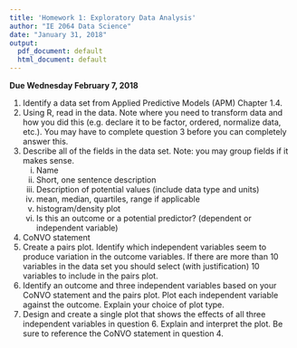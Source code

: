 ```yaml
---
title: 'Homework 1: Exploratory Data Analysis'
author: "IE 2064 Data Science"
date: "January 31, 2018"
output:
  pdf_document: default
  html_document: default
---
```


**Due Wednesday February 7, 2018**

1.  Identify a data set from Applied Predictive Models (APM) Chapter 1.4.
2.  Using R, read in the data.  Note where you need to transform data and how you did this (e.g. declare it to be factor, ordered, normalize data, etc.). You may have to complete question 3 before you can completely answer this.
3.  Describe all of the fields in the data set. Note: you may group fields if it makes sense.
    i. Name
    ii. Short, one sentence description
    iii. Description of potential values (include data type and units)
    iv. mean, median, quartiles, range if applicable
    v. histogram/density plot
    vi. Is this an outcome or a potential predictor? (dependent or independent variable)
4.  CoNVO statement
5.  Create a pairs plot. Identify which independent variables seem to produce variation in the outcome variables.  If there are more than 10 variables in the data set you should select (with justification) 10 variables to include in the pairs plot.
6.  Identify an outcome and three independent variables based on your CoNVO statement and the pairs plot.  Plot each independent variable against the outcome.  Explain your choice of plot type.
7.  Design and create a single plot that shows the effects of all three independent variables in question 6. Explain and interpret the plot.  Be sure to reference the CoNVO statement in question 4.
